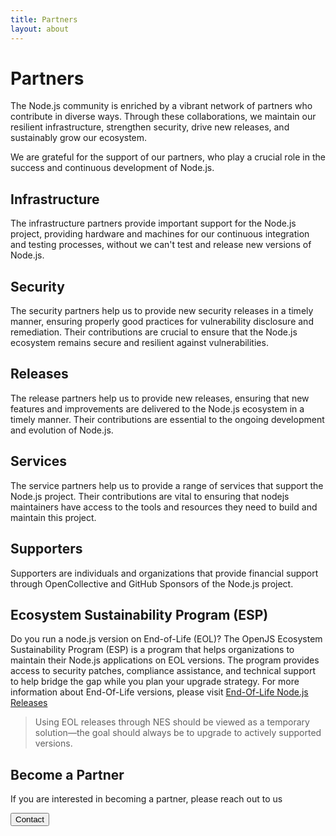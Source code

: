 ```yaml
---
title: Partners
layout: about
---
```


# Partners

The Node.js community is enriched by a vibrant network of partners who contribute
in diverse ways. Through these collaborations, we maintain our resilient infrastructure,
strengthen security, drive new releases, and sustainably grow our ecosystem.

We are grateful for the support of our partners, who play a crucial role in the success and
continuous development of Node.js.

## Infrastructure

The infrastructure partners provide important support for the Node.js project,
providing hardware and machines for our continuous integration and testing processes,
without we can't test and release new versions of Node.js.

<PartnersLogoList categories="infrastructure" maxLength={null} />

## Security

The security partners help us to provide new security releases in a timely manner, ensuring
properly good practices for vulnerability disclosure and remediation. Their contributions are
crucial to ensure that the Node.js ecosystem remains secure and resilient against vulnerabilities.

<PartnersLogoList categories="security" maxLength={null} />

## Releases

The release partners help us to provide new releases, ensuring that new features and improvements
are delivered to the Node.js ecosystem in a timely manner. Their contributions are essential
to the ongoing development and evolution of Node.js.

<PartnersLogoList categories="release" maxLength={null} />

## Services

The service partners help us to provide a range of services that support the Node.js project.
Their contributions are vital to ensuring that nodejs maintainers have access to the tools and
resources they need to build and maintain this project.

<PartnersLogoList categories="service" maxLength={null} />

## Supporters

Supporters are individuals and organizations that provide financial support through
OpenCollective and GitHub Sponsors of the Node.js project.

<WithSupporters />

## Ecosystem Sustainability Program (ESP)

Do you run a node.js version on End-of-Life (EOL)? The OpenJS Ecosystem Sustainability Program (ESP)
is a program that helps organizations to maintain their Node.js applications on EOL versions.
The program provides access to security patches, compliance assistance, and technical support
to help bridge the gap while you plan your upgrade strategy. For more information about
End-Of-Life versions, please visit [End-Of-Life Node.js Releases](/eol)

> Using EOL releases through NES should be viewed as a temporary solution—the goal should always
> be to upgrade to actively supported versions.

<PartnersLogoList categories="esp" maxLength={null} />

<div className="flex justify-center gap-4 flex-col items-center">

## Become a Partner

If you are interested in becoming a partner, please reach out to us

<Button href="https://openjsf.org/contact">Contact</Button>

</div>
